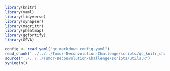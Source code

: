 

```r
library(knitr)
library(yaml)
library(tidyverse)
library(synapser)
library(magrittr)
library(pheatmap)
library(ggfortify)
library(GSVA)

config <- read_yaml("qc_markdown_config.yaml")
read_chunk('../../../Tumor-Deconvolution-Challenge/scripts/qc_knitr_chunks.R')
source("../../../Tumor-Deconvolution-Challenge/scripts/utils.R")
synLogin()
```

```r
```

```r
```

```r
```

```r
```
 
```r
```

